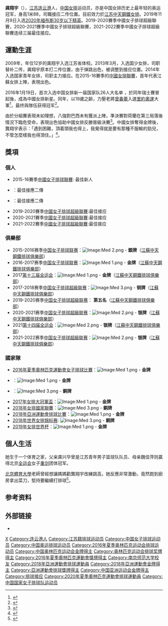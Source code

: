 {{Infobox 排球選手
|name           = 龔翔宇
|image          = File:Gong Xiangyu in theChina team for Volleyball (cropped).jpg
|imagesize      =
|caption        =
|fullname       =
|nickname       = 小宇宙 包大人 黑里俏
|nationality    = {{PRC}}
|birth_date     = {{Birth date and age|1997|4|21}}
|birth_place    = {{CHN}}[[江苏省|江苏省]][[連雲港市|連雲港市]]
|death_date     =
|death_place    =
|hometown       = [[江苏|江苏]][[連雲港|連雲港]]
|height         = {{height|m=1.88}}
|weight         = {{weight|kg=66}}
|spike          = {{height|m=3.23}}
|block          = {{height|m=3.30}}
|college        = [[南京师范大学|南京师范大学]]
|position       = 接应二传
|currentnumber  = 16 (俱樂部), 6 (國家隊)
|currentclub    = {{flagicon|CHN}} [[江苏女排|江苏中天鋼鐵]]
|years1         = 2015 -
|team1          = {{flagicon|CHN}} [[江苏女排|江苏中天鋼鐵]]
|nationalyears  = 2016 -
|nationalteam   = {{flagicon|CHN}} [[中國國家女子排球隊|中國]]
|medaltemplates =
{{MedalCountry | {{CHN}} }}
{{MedalSport | [[排球|排球]]}}
{{MedalCompetition|[[奥林匹克运动会|奥林匹克运动会]]}}
{{MedalGold| [[2016年夏季奥林匹克运动会|2016年里约热内卢]] |[[2016年夏季奧林匹克運動會女子排球比賽|團隊]]}}
{{MedalCompetition|[[世界杯排球赛|世界杯排球赛]]}}
{{MedalGold | [[2019年世界盃女子排球賽|2019年日本]] | }}

}}
'''龚翔宇'''（{{bd|1997年|4月21日|}}），[[江苏|江苏]][[连云港|连云港]]人，[[中国女排|中国女排]]运动员，亦是中国女排历史上最年轻的奥运冠军，身高1米88，司職接应二传位置。目前效力於[[江苏女排|江苏中天鋼鐵女排]]。2019年11月9日入选[[2020年福布斯30岁以下精英|2020年福布斯30岁以下精英]]。2019-2020賽季中國女子排球超級聯賽，2020-2021賽季中國女子排球超級聯賽，2021-2022賽季中國女子排球超級聯賽连续三届最佳接应。

== 運動生涯 ==
2009年，年仅12岁的龚翔宇入选江苏省体校。2013年3月，入选国少女排，司职替补二传，龚翔宇原本打二传位置，由于弹跳出色，被调整到接应位置。2014年入选国家青年女排，司职主力接应。在2015-16賽季的[[中國女子排球聯賽|中國女排聯賽]]，首年代表江蘇女排上陣，表現出色。

2016年1月19日，首次入选中国女排新一届国家队26人大名单 ，於同年瑞士賽冒起後，成為中國女排新星。同年，以19歲之齡，力壓老將[[曾春蕾|曾春蕾]]入選[[里约热内卢奥运会|里約奧運]]大軍<ref >{{cite web |url=http://hk.on.cc/hk/bkn/cnt/sport/20160718/bkn-20160718210008140-0718_00882_001.html |language= |title=中國女排征奧最終名單出爐！ |publisher=東方日報 |date=2016-07-18 |accessdate= |archive-date=2016-08-24 |archive-url=https://web.archive.org/web/20160824090530/http://hk.on.cc/hk/bkn/cnt/sport/20160718/bkn-20160718210008140-0718_00882_001.html |dead-url=no }}</ref>，最终與隊伍获得冠军<ref >{{cite web |url=http://news.china.com/focus/2016aoyun/11180294/20160821/23342743.html |language= |title=龚翔宇妈妈：女儿跟着郎导先学好做人 再学打球 |publisher=中国新闻网 |date=2016-08-21 |accessdate= |archive-date=2016-08-21 |archive-url=https://web.archive.org/web/20160821212609/http://news.china.com/focus/2016aoyun/11180294/20160821/23342743.html |dead-url=no }}</ref>。

由於分組賽表現未如理想，八強對巴西未有獲派上陣，準決賽對荷蘭在第三局落後情況下臨危受命，表現出色協助中國女排反勝晉級決賽<ref >{{cite web |url=http://hk.on.cc/hk/bkn/cnt/sport/20160819/bkn-20160819111958205-0819_00882_001.html |language= |title=神奇逆轉！中國女排入決賽 |publisher=東方日報 |date=2016-08-19 |accessdate= |archive-date=2016-08-22 |archive-url=https://web.archive.org/web/20160822015601/http://hk.on.cc/hk/bkn/cnt/sport/20160819/bkn-20160819111958205-0819_00882_001.html |dead-url=no }}</ref>。中國女排奪得金牌後，龔翔宇表示：「遇到困難，頂着頭我也得上，我覺得就是要有那種不服輸的勁兒，不管怎麼樣我也得頂住。」<ref >{{cite web |url=http://news.takungpao.com.hk/paper/q/2016/0822/3359888.html |language= |title=中國女排隊員奪冠感言 |publisher=大公報 |date=2016-08-22 |accessdate= |archive-date=2016-09-11 |archive-url=https://web.archive.org/web/20160911111305/http://news.takungpao.com.hk/paper/q/2016/0822/3359888.html |dead-url=no }}</ref>。

== 獎項 ==
===個人===
*2015-16賽季[[中國女子排球聯賽|中國女子排球聯賽]]: 最佳新人
*{{link-en|2016瑞士女排精英赛|2016 Montreux Volley Masters}}：最佳接應二傳
*{{link-en|2017瑞士女排精英赛|2017 Montreux Volley Masters}}：最佳接應二傳
*2019-2020賽季[[中國女子排球超級聯賽|中國女子排球超級聯賽]]:最佳接应
*2020-2021賽季[[中國女子排球超級聯賽|中國女子排球超級聯賽]]:最佳接应
*2021-2022賽季[[中國女子排球超級聯賽|中國女子排球超級聯賽]]:最佳接应
===俱樂部===
*2015-2016赛季[[中国女子排球联赛|中国女子排球联赛]]：[[Image:Med_2.png|Image:Med 2.png]] - '''銀牌'''（[[江苏女排|江蘇中天鋼鐵排球俱樂部]]）
*2016-2017赛季[[中国女子排球联赛|中国女子排球联赛]]：[[Image:Med_1.png|Image:Med 1.png]] - '''金牌'''（[[江苏女排|江蘇中天鋼鐵排球俱樂部]]）
*2017[[第十三届全运会|第十三届全运会]]：[[Image:Med_1.png|Image:Med 1.png]] - '''金牌'''（[[江苏女排|江蘇中天鋼鐵排球俱樂部]]）
*2017-2018赛季[[中国女子排球超級联赛|中国女子排球超級联赛]]：[[Image:Med_3.png|Image:Med 3.png]] - '''铜牌'''（[[江苏女排|江蘇中天鋼鐵排球俱樂部]]）
*2019-2020赛季[[中国女子排球超級联赛|中国女子排球超級联赛]]： '''第五名'''（[[江苏女排|江蘇中天鋼鐵排球俱樂部]]）
*2020-2021赛季[[中国女子排球超級联赛|中国女子排球超級联赛]]：[[Image:Med_2.png|Image:Med 2.png]] - '''银牌'''（[[江苏女排|江蘇中天鋼鐵排球俱樂部]]）
*2021[[第十四届全运会|第十四届全运会]]：[[Image:Med_2.png|Image:Med 2.png]] - '''银牌'''（[[江苏女排|江蘇中天鋼鐵排球俱樂部]]）
*2021-2022赛季[[中国女子排球超級联赛|中国女子排球超級联赛]]：[[Image:Med_2.png|Image:Med 2.png]] - '''银牌'''（[[江苏女排|江蘇中天鋼鐵排球俱樂部]]）

===國家隊===
*[[2016年夏季奧林匹克運動會女子排球比賽|2016年夏季奧林匹克運動會女子排球比賽]]：[[Image:Med_1.png|Image:Med 1.png]] - '''金牌'''
*{{link-en|2016瑞士女排精英赛|2016 Montreux Volley Masters}}：[[Image:Med_1.png|Image:Med 1.png]] - '''金牌'''
*{{link-en|2017瑞士女排精英赛|2017 Montreux Volley Masters}}：[[Image:Med_3.png|Image:Med 3.png]] - '''銅牌'''
*[[2017年女子世界大冠軍盃排球賽|2017年女排大冠軍盃]]：[[Image:Med_1.png|Image:Med 1.png]] - '''金牌'''
*[[2018年女排國家聯賽|2018年女排國家聯賽]]：[[Image:Med_3.png|Image:Med 3.png]] - '''銅牌'''
*[[2018年亞洲運動會排球比賽|2018年亞洲運動會排球比賽]]：[[Image:Med_1.png|Image:Med 1.png]] - '''金牌'''
*[[2018年世界女子排球錦標賽|2018年世界女排锦标赛]]:  [[Image:Med_3.png|Image:Med 3.png]] - '''銅牌'''
*[[2019年女排世界杯|2019年女排世界杯]]：[[Image:Med_1.png|Image:Med 1.png]] - '''金牌'''

== 個人生活 ==
她生于一个体育之家，父亲龚兴华曾是江苏青年男子篮球队队员、母亲魏佳萍则贏得北京[[全运会|全运会]]女子[[重剑|重剑]]团体冠军。

[[北京體育大學|北京體育大學]]老師曾經想讓媽媽勸龔翔宇改練跳高，她反應非常激動，竟然跑到廚房拿出菜刀，堅持要繼續打排球<ref >{{cite web |url=http://hk.on.cc/hk/bkn/cnt/sport/20160822/bkn-20160822000431892-0822_00882_001.html |language= |title=辣妹勵志純樸齊集女排英雌 |publisher=東方日報 |date=2016-08-22 |accessdate= |archive-date=2016-09-17 |archive-url=https://web.archive.org/web/20160917193722/http://hk.on.cc/hk/bkn/cnt/sport/20160822/bkn-20160822000431892-0822_00882_001.html |dead-url=no }}</ref>。

== 参考资料 ==
{{reflist}}

== 外部链接 ==
* {{Sinaweibo|1787544153}}
 
{{2016年奥运会中国国家女子排球队}}
{{2018年亚运会中国女子排球队}}
{{2018年世锦赛中国女子排球队}}
{{2019年世界杯中国女子排球队}}

{{DEFAULTSORT:G龚}}
[[Category:龚姓|X]]
[[Category:连云港人|Category:连云港人]]
[[Category:江苏籍排球运动员|Category:江苏籍排球运动员]]
[[Category:中国女子排球运动员|Category:中国女子排球运动员]]
[[Category:中国奥运排球运动员|Category:中国奥运排球运动员]]
[[Category:2016年夏季奥林匹克运动会排球运动员|Category:2016年夏季奥林匹克运动会排球运动员]]
[[Category:中国奥林匹克运动会金牌得主|Category:中国奥林匹克运动会金牌得主]]
[[Category:奥林匹克运动会排球奖牌得主|Category:奥林匹克运动会排球奖牌得主]]
[[Category:2016年夏季奧林匹克運動會獎牌得主|Category:2016年夏季奧林匹克運動會獎牌得主]]
[[Category:南京师范大学校友|Category:南京师范大学校友]]
[[Category:2018年亞洲運動會排球運動員|Category:2018年亞洲運動會排球運動員]]
[[Category:2018年亞洲運動會金牌得主|Category:2018年亞洲運動會金牌得主]]
[[Category:亞洲運動會排球獎牌得主|Category:亞洲運動會排球獎牌得主]]
[[Category:中国亚洲运动会金牌得主|Category:中国亚洲运动会金牌得主]]
[[Category:排球接应|Category:排球接应]]
[[Category:2020年夏季奧林匹克運動會排球運動員|Category:2020年夏季奧林匹克運動會排球運動員]]
[[Category:中国国家女子排球队运动员|Category:中国国家女子排球队运动员]]